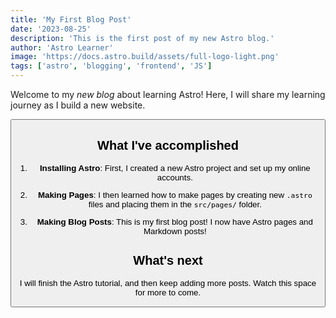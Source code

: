 ```yaml
---
title: 'My First Blog Post'
date: '2023-08-25'
description: 'This is the first post of my new Astro blog.'
author: 'Astro Learner'
image: 'https://docs.astro.build/assets/full-logo-light.png'
tags: ['astro', 'blogging', 'frontend', 'JS']
---
```



Welcome to my _new blog_ about learning Astro! Here, I will share my learning journey as I build a new website.

<Button title="test button" />

## What I've accomplished

1. **Installing Astro**: First, I created a new Astro project and set up my online accounts.

2. **Making Pages**: I then learned how to make pages by creating new `.astro` files and placing them in the `src/pages/` folder.

3. **Making Blog Posts**: This is my first blog post! I now have Astro pages and Markdown posts!

## What's next

I will finish the Astro tutorial, and then keep adding more posts. Watch this space for more to come.
